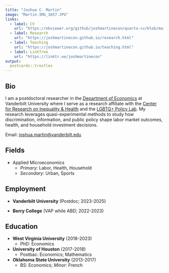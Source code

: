 ```yaml
---
title: "Joshua C. Martin"
image: "Martin-IMG_1657.JPG"
links:
  - label: CV
    url: "https://nbviewer.org/github/joshmartinecon/quarto-cv/blob/main/joshmartin_cv.pdf"
  - label: Research
    url: "https://joshmartinecon.github.io/research.html"
  - label: Teaching
    url: "https://joshmartinecon.github.io/teaching.html"
  - label: LinkTree
    url: "https://linktr.ee/joshmartinecon"
output:
  postcards::trestles
---
```

 
## Bio

I am a postdoctoral researcher in the [Department of Economics](https://as.vanderbilt.edu/economics/) at Vanderbilt University where I serve as a research affiliate with the [Center for Research on Inequality & Health](https://www.vanderbilt.edu/research-inequality-health/) and the [LGBTQ+ Policy Lab](https://www.vanderbilt.edu/lgbtq-policy-lab/). My research leverages quasi-experimental methods to study how discrimination, information, and public policy shape labor market outcomes, health, and household investment decisions.

<!-- In Fall 2025, I will join the University of West Georgia as an Assistant Professor of Economics! -->

<p>
  Email: <a href="#" onclick="event.preventDefault(); copyToClipboard('joshua.martin@vanderbilt.edu')">joshua.martin@vanderbilt.edu</a>
</p>

## Fields

* Applied Microeconomics
    * *Primary*: Labor, Health, Household
    * *Secondary*: Urban, Sports

## Employment

* **Vanderbilt University** (Postdoc; 2023-2025)

* **Berry College** (VAP while ABD; 2022-2023)

## Education

* **West Virginia University** (2018-2023)
    * PhD: Economics
    
* **University of Houston** (2017-2018)
    * Postbac: Economics; Mathematics

* **Oklahoma State University** (2013-2017)
    * BS: Economics; *Minor*: French

<script>
function copyToClipboard(text) {
  const elem = document.createElement('textarea');
  elem.value = text;
  document.body.appendChild(elem);
  elem.select();
  document.execCommand('copy');
  document.body.removeChild(elem);
  alert('Email address copied to clipboard'); // Optional: Alert the user
}
</script>

<script>
document.addEventListener("DOMContentLoaded", function() {
  var links = document.querySelectorAll('a');
  for (var i = 0; i < links.length; i++) {
    // Check if the href attribute is not just "#", which is used for the copy email function
    if (links[i].href !== "#" && !links[i].href.startsWith('mailto:') &&
        links[i].href !== "https://joshmartinecon.github.io" &&
        links[i].href !== "https://joshmartinecon.github.io/research.html" &&
        links[i].href !== "https://joshmartinecon.github.io/teaching.html") {
      links[i].target = '_blank';
      links[i].rel = 'noopener noreferrer';
    }
  }
});
</script>